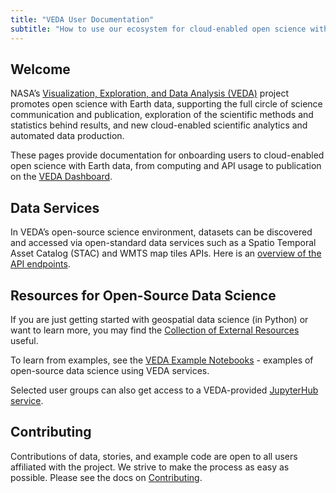 ```yaml
---
title: "VEDA User Documentation"
subtitle: "How to use our ecosystem for cloud-enabled open science with Earth data at NASA"
---
```


## Welcome {#welcome}

NASA's [Visualization, Exploration, and Data Analysis (VEDA)](https://www.earthdata.nasa.gov/esds/veda) project promotes open science with Earth data, supporting the full circle of science communication and publication, exploration of the scientific methods and statistics behind results, and new cloud-enabled scientific analytics and automated data production.

These pages provide documentation for onboarding users to cloud-enabled open science with Earth data, from computing and API usage to publication on the [VEDA Dashboard](https://www.earthdata.nasa.gov/dashboard).


## Data Services

In VEDA's open-source science environment, datasets can be discovered and accessed via open-standard data services such as a Spatio Temporal Asset Catalog (STAC) and WMTS map tiles APIs. Here is an [overview of the API endpoints](./services/apis.qmd). 


## Resources for Open-Source Data Science

If you are just getting started with geospatial data science (in Python) or want to learn more, you may find the [Collection of External Resources](./external-resources.qmd) useful.

To learn from examples, see the [VEDA Example Notebooks](./example-notebooks/index.qmd) - examples of open-source data science using VEDA services.

Selected user groups can also get access to a VEDA-provided [JupyterHub service](./services/jupyterhub.qmd).


## Contributing

Contributions of data, stories, and example code are open to all users affiliated with the project. We strive to make the process as easy as possible. Please see the docs on [Contributing](./contributing/index.qmd).